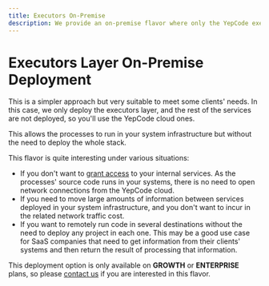 ```yaml
---
title: Executors On-Premise
description: We provide an on-premise flavor where only the YepCode executors layer is deployed.
---
```


# Executors Layer On-Premise Deployment

This is a simpler approach but very suitable to meet some clients' needs. In this case, we only deploy the executors layer, and the rest of the services are not deployed, so you'll use the YepCode cloud ones.

This allows the processes to run in your system infrastructure but without the need to deploy the whole stack.

This flavor is quite interesting under various situations:

- If you don't want to [grant access](/docs/network-access) to your internal services. As the processes' source code runs in your systems, there is no need to open network connections from the YepCode cloud.
- If you need to move large amounts of information between services deployed in your system infrastructure, and you don't want to incur in the related network traffic cost.
- If you want to remotely run code in several destinations without the need to deploy any project in each one. This may be a good use case for SaaS companies that need to get information from their clients' systems and then return the result of processing that information.

This deployment option is only available on **GROWTH** or **ENTERPRISE** plans, so please [contact us](https://yepcode.io/contact/) if you are interested in this flavor.